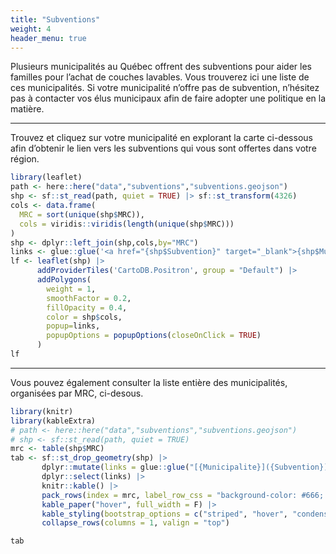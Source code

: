 ```yaml
---
title: "Subventions"
weight: 4
header_menu: true
---
```


Plusieurs municipalités au Québec offrent des subventions pour aider les familles pour l'achat de couches lavables. Vous trouverez ici une liste de ces municipalités. Si votre municipalité n'offre pas de subvention, n'hésitez pas à contacter vos élus municipaux afin de faire adopter une politique en la matière. 

---

Trouvez et cliquez sur votre municipalité en explorant la carte ci-dessous afin d'obtenir le lien vers les subventions qui vous sont offertes dans votre région.

```r
library(leaflet)
path <- here::here("data","subventions","subventions.geojson")
shp <- sf::st_read(path, quiet = TRUE) |> sf::st_transform(4326)
cols <- data.frame(
  MRC = sort(unique(shp$MRC)), 
  cols = viridis::viridis(length(unique(shp$MRC)))
)
shp <- dplyr::left_join(shp,cols,by="MRC")
links <- glue::glue('<a href="{shp$Subvention}" target="_blank">{shp$Municipalite}</a>')
lf <- leaflet(shp) |>
      addProviderTiles('CartoDB.Positron', group = "Default") |>
      addPolygons(
        weight = 1,
        smoothFactor = 0.2, 
        fillOpacity = 0.4, 
        color = shp$cols,
        popup=links,
        popupOptions = popupOptions(closeOnClick = TRUE)
      )
lf
```

---

Vous pouvez également consulter la liste entière des municipalités, organisées par MRC, ci-desous.

```r
library(knitr)
library(kableExtra)
# path <- here::here("data","subventions","subventions.geojson")
# shp <- sf::st_read(path, quiet = TRUE)
mrc <- table(shp$MRC)
tab <- sf::st_drop_geometry(shp) |>
       dplyr::mutate(links = glue::glue("[{Municipalite}]({Subvention})")) |> 
       dplyr::select(links) |>
       knitr::kable() |>
       pack_rows(index = mrc, label_row_css = "background-color: #666; color: #fff;") |>
       kable_paper("hover", full_width = F) |>
       kable_styling(bootstrap_options = c("striped", "hover", "condensed", "responsive")) |>
       collapse_rows(columns = 1, valign = "top")

tab
```